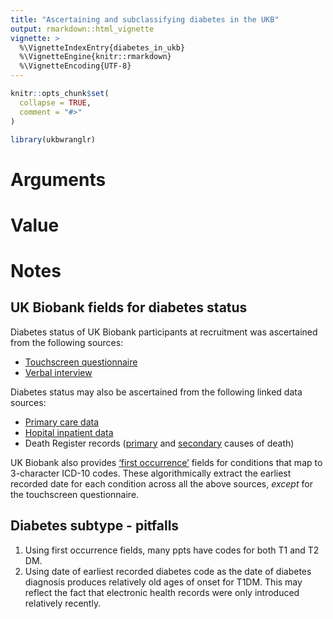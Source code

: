 ```yaml
---
title: "Ascertaining and subclassifying diabetes in the UKB"
output: rmarkdown::html_vignette
vignette: >
  %\VignetteIndexEntry{diabetes_in_ukb}
  %\VignetteEngine{knitr::rmarkdown}
  %\VignetteEncoding{UTF-8}
---
```


```r
knitr::opts_chunk$set(
  collapse = TRUE,
  comment = "#>"
)
```

```r
library(ukbwranglr)
```

# Arguments

# Value

# Notes

## UK Biobank fields for diabetes status

Diabetes status of UK Biobank participants at recruitment was ascertained from the following sources:

  - [Touchscreen questionnaire](http://biobank.ndph.ox.ac.uk/ukb/label.cgi?id=100025)
  - [Verbal interview](https://biobank.ndph.ox.ac.uk/ukb/label.cgi?id=100071)
  
Diabetes status may also be ascertained from the following linked data sources:

  - [Primary care data](https://biobank.ndph.ox.ac.uk/ukb/label.cgi?id=3000)
  - [Hopital inpatient data](https://biobank.ndph.ox.ac.uk/ukb/label.cgi?id=2000)
  - Death Register records ([primary](https://biobank.ndph.ox.ac.uk/ukb/field.cgi?id=40001) and [secondary](https://biobank.ndph.ox.ac.uk/ukb/field.cgi?id=40002) causes of death)

UK Biobank also provides ['first occurrence'](https://biobank.ndph.ox.ac.uk/ukb/label.cgi?id=1712) fields for conditions that map to 3-character ICD-10 codes. These algorithmically extract the earliest recorded date for each condition across all the above sources, *except* for the touchscreen questionnaire.

## Diabetes subtype - pitfalls

1. Using first occurrence fields, many ppts have codes for both T1 and T2 DM.
1. Using date of earliest recorded diabetes code as the date of diabetes diagnosis produces relatively old ages of onset for T1DM. This may reflect the fact that electronic health records were only introduced relatively recently.

